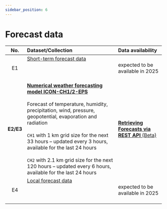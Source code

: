 ```yaml
---
sidebar_position: 6
---
```


# Forecast data

| No.    | Dataset/Collection | Data availability |
|:------:|:---------|:---------|
| E1 | [Short-term forecast data](/e-forecast-data/e1-short-term-forecast-data) <br></br>  <br></br> | expected to be available in 2025 |
| **E2/E3** | [**Numerical weather forecasting model ICON-CH1/2-EPS**](/e-forecast-data/e2-e3-numerical-weather-forecasting-model) <br></br> Forecast of temperature, humidity, precipitation, wind, pressure, geopotential, evaporation and radiation <br></br> `CH1` with 1 km grid size for the next 33 hours – updated every 3 hours, available for the last 24 hours <br></br> `CH2` with 2.1 km grid size for the next 120 hours – updated every 6 hours, available for the last 24 hours | [**Retrieving Forecasts via REST API** (Beta)](/e-forecast-data/e2-e3-numerical-weather-forecasting-model#6-retrieving-forecasts-via-rest-api) |
| E4 | [Local forecast data](/e-forecast-data/e4-local-forecast-data) <br></br>  <br></br> | expected to be available in 2025 |

